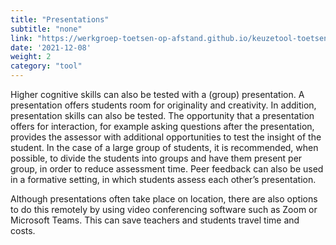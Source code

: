 ```yaml
---
title: "Presentations"
subtitle: "none"
link: "https://werkgroep-toetsen-op-afstand.github.io/keuzetool-toetsen/en/methods/presentation/"
date: '2021-12-08'
weight: 2
category: "tool"
---
```


Higher cognitive skills can also be tested with a (group) presentation. A presentation offers students room for originality and creativity. In addition, presentation skills can also be tested. The opportunity that a presentation offers for interaction, for example asking questions after the presentation, provides the assessor with additional opportunities to test the insight of the student. In the case of a large group of students, it is recommended, when possible, to divide the students into groups and have them present per group, in order to reduce assessment time. Peer feedback can also be used in a formative setting, in which students assess each other's presentation.

Although presentations often take place on location, there are also options to do this remotely by using video conferencing software such as Zoom or Microsoft Teams. This can save teachers and students travel time and costs.
